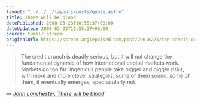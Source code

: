 ```yaml
---
layout: "../../../layouts/posts/quote.astro"
title: There will be blood
datePublished: 2008-03-23T10:55:37+00:00
dateUpdated: 2008-03-23T10:55:37+00:00
source: tumblr stream
originalUrl: https://stream.anglepoised.com/post/29616275/the-credit-crunch-is-deadly-serious-but-it-will
---
```


> The credit crunch is deadly serious, but it will not change the fundamental dynamic of how international capital markets work. Markets go too far: ingenious people take bigger and bigger risks, with more and more clever strategies, some of them sound, some of them, it eventually emerges, spectacularly not.

— <cite>[John Lanchester, _There will be blood_](https://www.theguardian.com/business/2008/mar/22/creditcrunch.marketturmoil)</cite>
